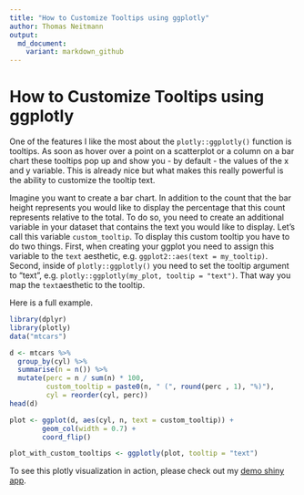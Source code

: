 ```yaml
---
title: "How to Customize Tooltips using ggplotly"
author: Thomas Neitmann
output:
  md_document:
    variant: markdown_github
---
```


# How to Customize Tooltips using ggplotly

One of the features I like the most about the `plotly::ggplotly()` function is tooltips. As soon as hover over a point on a scatterplot or a column on a bar chart these tooltips pop up and show you - by default - the values of the x and y variable. This is already nice but what makes this really powerful is the ability to customize the tooltip text.

Imagine you want to create a bar chart. In addition to the count that the bar height represents you would like to display the percentage that this count represents relative to the total. To do so, you need to create an additional variable in your dataset that contains the text you would like to display. Let's call this variable `custom_tooltip`. To display this custom tooltip you have to do two things. First, when creating your ggplot you need to assign this variable to the `text` aesthetic, e.g. `ggplot2::aes(text = my_tooltip)`. Second, inside of `plotly::ggplotly()` you need to set the tooltip argument to "text", e.g. `plotly::ggplotly(my_plot, tooltip = "text")`. That way you map the `text`aesthetic to the tooltip.

Here is a full example.

```r
library(dplyr)
library(plotly)
data("mtcars")

d <- mtcars %>%
  group_by(cyl) %>%
  summarise(n = n()) %>%
  mutate(perc = n / sum(n) * 100,
         custom_tooltip = paste0(n, " (", round(perc , 1), "%)"),
         cyl = reorder(cyl, perc))
head(d)
```


```r
plot <- ggplot(d, aes(cyl, n, text = custom_tooltip)) +
        geom_col(width = 0.7) +
        coord_flip()

plot_with_custom_tooltips <- ggplotly(plot, tooltip = "text")
```

To see this plotly visualization in action, please check out my [demo shiny app](https://th-neitmann.shinyapps.io/custom_tooltip_demo/).
